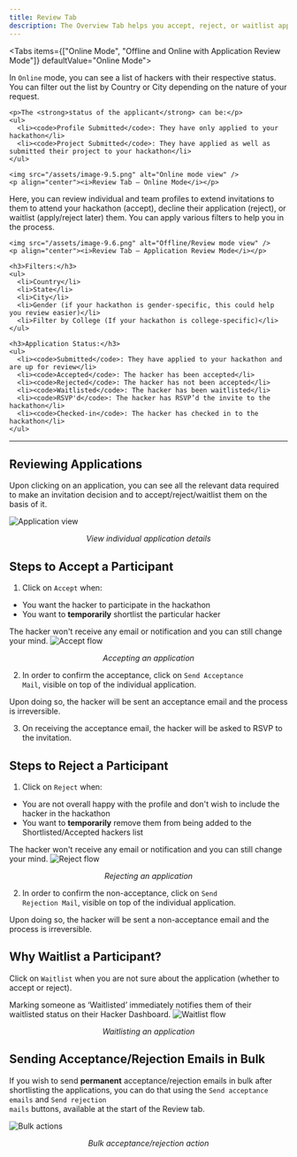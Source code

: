 ```yaml
---
title: Review Tab
description: The Overview Tab helps you accept, reject, or waitlist applications as per your hackathon guideline.
---
```



<Tabs items={["Online Mode", "Offline and Online with Application Review Mode"]} defaultValue="Online Mode">
  <Tab value="Online Mode">
    <p>
      In <code>Online</code> mode, you can see a list of hackers with their respective status. You can filter out the list by Country or City depending on the nature of your request.
    </p>

    <p>The <strong>status of the applicant</strong> can be:</p>
    <ul>
      <li><code>Profile Submitted</code>: They have only applied to your hackathon</li>
      <li><code>Project Submitted</code>: They have applied as well as submitted their project to your hackathon</li>
    </ul>

    <img src="/assets/image-9.5.png" alt="Online mode view" />
    <p align="center"><i>Review Tab – Online Mode</i></p>
  </Tab>

  <Tab value="Offline and Online with Application Review Mode">
    <p>
      Here, you can review individual and team profiles to extend invitations to them to attend your hackathon (accept), decline their application (reject), or waitlist (apply/reject later) them. You can apply various filters to help you in the process.
    </p>

    <img src="/assets/image-9.6.png" alt="Offline/Review mode view" />
    <p align="center"><i>Review Tab – Application Review Mode</i></p>

    <h3>Filters:</h3>
    <ul>
      <li>Country</li>
      <li>State</li>
      <li>City</li>
      <li>Gender (if your hackathon is gender-specific, this could help you review easier)</li>
      <li>Filter by College (If your hackathon is college-specific)</li>
    </ul>

    <h3>Application Status:</h3>
    <ul>
      <li><code>Submitted</code>: They have applied to your hackathon and are up for review</li>
      <li><code>Accepted</code>: The hacker has been accepted</li>
      <li><code>Rejected</code>: The hacker has not been accepted</li>
      <li><code>Waitlisted</code>: The hacker has been waitlisted</li>
      <li><code>RSVP'd</code>: The hacker has RSVP’d the invite to the hackathon</li>
      <li><code>Checked-in</code>: The hacker has checked in to the hackathon</li>
    </ul>
  </Tab>
</Tabs>

---

## Reviewing Applications

<p>
  Upon clicking on an application, you can see all the relevant data required to make an invitation decision and to accept/reject/waitlist them on the basis of it.
</p>

<img src="/assets/image-9.7.png" alt="Application view" />
<p align="center"><i>View individual application details</i></p>


## Steps to Accept a Participant

1. Click on <code>Accept</code> when:
  - You want the hacker to participate in the hackathon
  - You want to <strong>temporarily</strong> shortlist the particular hacker

<Callout title="Note" type="info">
  The hacker won't receive any email or notification and you can still change your mind.
</Callout>

<img src="/assets/image-9.8.png" alt="Accept flow" />
<p align="center"><i>Accepting an application</i></p>

2. In order to confirm the acceptance, click on <code>Send Acceptance Mail</code>, visible on top of the individual application.

<Callout title="Irreversible Action" type="warning">
  Upon doing so, the hacker will be sent an acceptance email and the process is irreversible.
</Callout>

3. On receiving the acceptance email, the hacker will be asked to RSVP to the invitation.


## Steps to Reject a Participant

1. Click on <code>Reject</code> when:
  - You are not overall happy with the profile and don't wish to include the hacker in the hackathon
  - You want to <strong>temporarily</strong> remove them from being added to the Shortlisted/Accepted hackers list

<Callout title="Note" type="info">
  The hacker won't receive any email or notification and you can still change your mind.
</Callout>

<img src="/assets/image-9.9.png" alt="Reject flow" />
<p align="center"><i>Rejecting an application</i></p>

2. In order to confirm the non-acceptance, click on <code>Send Rejection Mail</code>, visible on top of the individual application.

<Callout title="Irreversible Action" type="warning">
  Upon doing so, the hacker will be sent a non-acceptance email and the process is irreversible.
</Callout>


## Why Waitlist a Participant?

Click on <code>Waitlist</code> when you are not sure about the application (whether to accept or reject).

<Callout title="Note" type="warning">
  Marking someone as ‘Waitlisted’ immediately notifies them of their waitlisted status on their Hacker Dashboard.
</Callout>

<img src="/assets/image-9.10.png" alt="Waitlist flow" />
<p align="center"><i>Waitlisting an application</i></p>


## Sending Acceptance/Rejection Emails in Bulk

If you wish to send <strong>permanent</strong> acceptance/rejection emails in bulk after shortlisting the applications, you can do that using the <code>Send acceptance emails</code> and <code>Send rejection mails</code> buttons, available at the start of the Review tab.

<img src="/assets/image-9.11.png" alt="Bulk actions" />
<p align="center"><i>Bulk acceptance/rejection action</i></p>
